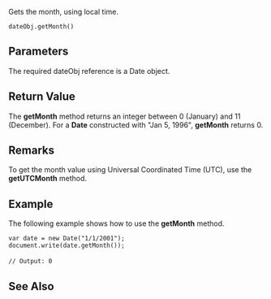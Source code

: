 Gets the month, using local time.

 dateObj.getMonth()

==Parameters==
The required dateObj reference is a Date object.


==Return Value==
The '''getMonth''' method returns an integer between 0 (January) and 11 (December). For a '''Date''' constructed with "Jan 5, 1996", '''getMonth''' returns 0.


==Remarks==
To get the month value using Universal Coordinated Time (UTC), use the '''getUTCMonth''' method.


==Example==
The following example shows how to use the '''getMonth''' method.

 var date = new Date("1/1/2001");
 document.write(date.getMonth());
 
 // Output: 0

==See Also==

              

              

              
